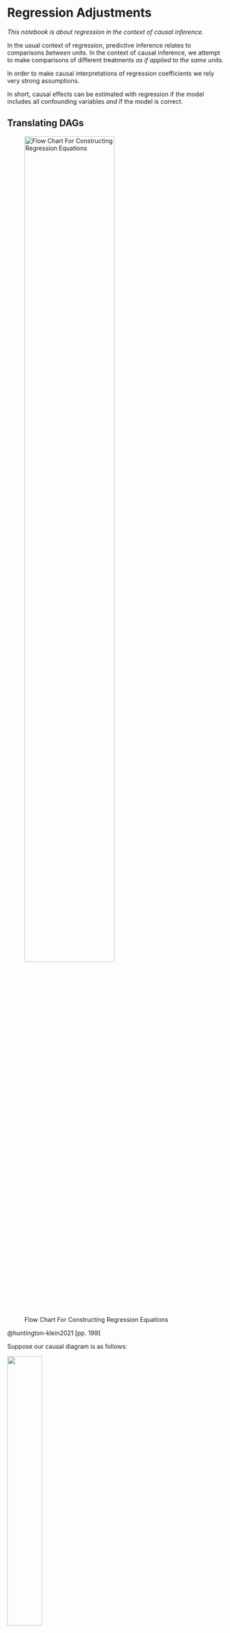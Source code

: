 # Regression Adjustments

*This notebook is about regression in the context of causal inference.*

In the usual context of regression, predictive inference relates to comparisons *between* units. In the context of causal inference, we attempt to make comparisons of different treatments *as if applied to the same units.*

In order to make causal interpretations of regression coefficients we rely very strong assumptions.

In short, causal effects can be estimated with regression if the model includes all confounding variables *and* if the model is correct.

## Translating DAGs

![Flow Chart For Constructing Regression Equations](images/reg-chart.png){#fig-reg-chart fig-align="center" width="70%"}

<aside>@huntington-klein2021 [pp. 199]</aside>

Suppose our causal diagram is as follows:

![](images/dag1.png){fig-align="center" width="40%"}

Further suppose that the true data generating process is as follows:

$$
y_i = \beta_0 + \beta_1 t_i + \beta_2 z_i + \varepsilon_i 
$$

If we omit $z$, then our regression is as follows:

$$
y_i = \beta_0^* + \beta_1^* t_i+ \varepsilon^*_i
$$

Finally, suppose that the association between $z$ and $t$ is defined in terms of a third regression:

$$
z_i = \gamma_0 + \gamma_1 t_i + u_i
$$

If we substitute this representation of $t$ into the original "true" regression and rearrange the terms, we the the following:

$$
y_i = \underbrace{(\beta_0 + \beta_2 \gamma_0)}_{\beta_0^*} + \underbrace{(\beta_1 + \beta_2 \gamma_1)}_{\beta_1^*} \ t_i + \underbrace{(\beta_2 u + \varepsilon)}_{\varepsilon^*}
$$

If there's no association between the treatment and the purported confounder ($\gamma_1 = 0$), *then there is no bias.*

In `R`:

```r
N <- 1e3
b0 <- 1 
b1 <- 2  ## effect of t
b2 <- 3
g0 <- 2
g1 <- 1  ## source of correlation between t and z

d <- tibble::tibble(
  z = runif(N, min = -50, max = 50),
  t = rnorm(N, mean = (z - g0)/g1, sd = 1),
  y = rnorm(N, mean = b0 + b1*t + b2*z, sd = 1)
)

mtrue <- lm(y ~ t + z, data = d)
mconf <- lm(y ~ t, data = d)

modelsummary::msummary(
  models = list("True DGP" = mtrue, "Omitted Variable" = mconf), 
  gof_map = NA
)
```

Here, we see that $\beta_1 \approx 2$ and $\beta_1^* \approx 5$.

## Balance and Overlap

The sort of bias that we get from confounding can be interpreted more precisely as **imbalance** in the potential outcomes across treatment groups. This is the sort of imbalance is unlikely with *randomization*, but it's almost guaranteed in observational studies.

There are different methods that attempt to address imbalance and lack of overlap: stratification, regression adjustments, matching, weighting, or a combination of these.

### The Electric Company

**Setting up a regression for causal inference**

Going back to the Electric Company example, we can think of `supp`, whether teachers *chose* to replace or supplementing the regular reading program with the television show, as a different treatment.

Given that this decision is not randomized, we cannot simply compare outcomes across the two new treatment groups. However, we can *assume* ignorability if we are willing to believe that `pre_test` is the only confounding variable---i.e., that the probability of assignment was determined by the average pre-test scores in that classroom. *This is a strong assumption*.

```r
#| code-fold: true
#| code-summary: "Setup"
#| message: false
#| warning: false

library(tidyverse)

theme_set(
  theme_light(base_family = "Avenir Next Condensed") +
  theme(strip.background = element_rect(fill = "#666666"))
)

url <- "https://raw.githubusercontent.com/avehtari/ROS-Examples/master/ElectricCompany/data/electric.csv"

d <- read_csv(url)[, -1] |> 
  mutate(across(grade:pair_id, as.integer)) |> 
  filter(treatment == 1)
```

```r
mod1 <- lm(post_test ~ supp, data = d)
mod2 <- lm(post_test ~ supp + pre_test, data = d)
mod3 <- lm(post_test ~ supp + pre_test + grade, data = d)

modelsummary::msummary(
  models = list(mod1, mod2, mod3), 
  gof_map = NA
)
```

```r
#| code-fold: true
#| label: fig-electric
#| fig-cap: "Estimates, 50%, and 95% intervals for the effect of watching The Electric Company _as a supplement rather than a replacement_. The same model has been fitted separately for each grade."
#| fig-subcap: 
#|   - "Regression on non-random treatment indicator"
#|   - "Regression on non-random treatment indicator and pre-test"
#| layout-ncol: 2

fit1 <- map_df(1:4, function(i) {
  lm(formula = post_test ~ supp, 
     data = d, 
     subset = grade == i) |> 
    broom::tidy(conf.int = TRUE) |> 
    filter(term == "supp") |> 
    mutate(grade = paste("Grade", i))
})

fit2 <- map_df(1:4, function(i) {
  lm(formula = post_test ~ supp + pre_test, 
     data = d, 
     subset = grade == i) |> 
    broom::tidy(conf.int = TRUE) |> 
    filter(term == "supp") |> 
    mutate(grade = paste("Grade", i))
})

fit1 |> 
  ggplot(aes(estimate, grade)) + 
  geom_vline(xintercept = 0, linetype = "dashed") +
  geom_linerange(aes(
    xmin = estimate + std.error*qnorm(0.05),
    xmax = estimate + std.error*qnorm(0.95)), 
  ) +
  geom_linerange(aes(
    xmin = estimate + std.error*qnorm(0.25),
    xmax = estimate + std.error*qnorm(0.75)
    ), linewidth = 1.5
  ) +
  geom_point(shape = 21, fill = "white") + 
  labs(y = NULL, x = "supp",
       title = "lm(post_treat ~ supp)")

fit2 |> 
  ggplot(aes(estimate, grade)) + 
  geom_vline(xintercept = 0, linetype = "dashed") +
  geom_linerange(aes(
    xmin = estimate + std.error*qnorm(0.05),
    xmax = estimate + std.error*qnorm(0.95)), 
  ) +
  geom_linerange(aes(
    xmin = estimate + std.error*qnorm(0.25),
    xmax = estimate + std.error*qnorm(0.75)
    ), linewidth = 1.5
  ) +
  geom_point(shape = 21, fill = "white") + 
  labs(y = NULL, x = "treatment",
       title = "lm(post_treat ~ supp + pre_test)")
```

Temporal ordering @gelman2020 [pp. 414]
